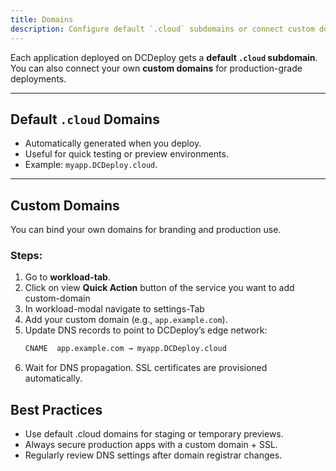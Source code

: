 ```yaml
---
title: Domains
description: Configure default `.cloud` subdomains or connect custom domains for your applications.
---
```


Each application deployed on DCDeploy gets a **default `.cloud` subdomain**.  
You can also connect your own **custom domains** for production-grade deployments.

---

## Default `.cloud` Domains
- Automatically generated when you deploy.  
- Useful for quick testing or preview environments.  
- Example: `myapp.DCDeploy.cloud`.

---

## Custom Domains
You can bind your own domains for branding and production use.

### Steps:
1. Go to **workload-tab**.  
2. Click on view **Quick Action** button of the service you want to add custom-domain
3. In workload-modal navigate to settings-Tab
4. Add your custom domain (e.g., `app.example.com`).  
5. Update DNS records to point to DCDeploy’s edge network:
   ```txt
   CNAME  app.example.com → myapp.DCDeploy.cloud
6. Wait for DNS propagation.
SSL certificates are provisioned automatically.

## Best Practices
- Use default .cloud domains for staging or temporary previews.
- Always secure production apps with a custom domain + SSL.
- Regularly review DNS settings after domain registrar changes.